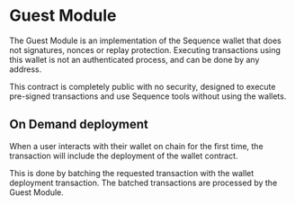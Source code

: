 # Guest Module

The Guest Module is an implementation of the Sequence wallet that does not signatures, nonces or replay protection.
Executing transactions using this wallet is not an authenticated process, and can be done by any address.

This contract is completely public with no security, designed to execute pre-signed transactions and use Sequence tools without using the wallets.

## On Demand deployment

When a user interacts with their wallet on chain for the first time, the transaction will include the deployment of the wallet contract.

This is done by batching the requested transaction with the wallet deployment transaction.
The batched transactions are processed by the Guest Module.
